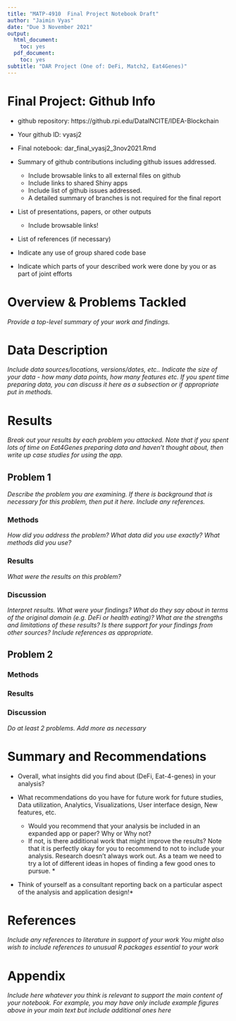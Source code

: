 ```yaml
---
title: "MATP-4910  Final Project Notebook Draft"
author: "Jaimin Vyas"
date: "Due 3 November 2021"
output:
  html_document:
    toc: yes
  pdf_document:
    toc: yes
subtitle: "DAR Project (One of: DeFi, Match2, Eat4Genes)"
---
```


# Final Project: Github Info

* github repository: https://github.rpi.edu/DataINCITE/IDEA-Blockchain
* Your github ID: vyasj2
* Final notebook: dar_final_vyasj2_3nov2021.Rmd
    
* Summary of github contributions including github issues addressed.

    * Include browsable links to all external files on github
    * Include links to shared Shiny apps
    * Include list of github issues addressed. 
    * A detailed summary of branches is not required for the final report
    
* List of presentations,  papers, or other outputs

    * Include browsable links!
    
* List of references (if necessary) 
* Indicate any use of group shared code base
* Indicate which parts of your described work were done by you or as part of joint efforts

# Overview & Problems Tackled

*Provide a top-level summary of your work and findings.*

# Data Description

*Include data sources/locations, versions/dates, etc.. Indicate the size of your data - how many data points, how many features etc.   If you spent time preparing data, you can discuss it here as a subsection or if appropriate put in methods.* 

# Results

*Break out your results by each problem you attacked. Note that if you spent lots of time on Eat4Genes preparing data and haven't thought about, then write up case studies for using the app. *

## Problem 1 

*Describe the problem you are examining.  If there is background that is necessary for this problem, then put it here. Include any references.* 

 
### Methods

*How did you address the problem? What data did you use exactly? What methods did you use?* 

	
### Results

*What were the results on this problem?*


### Discussion

*Interpret results.  What were your findings?  What do they say about in terms of the original domain (e.g. DeFi or health eating)?   What are the strengths and limitations of these results? Is there support for your findings from other sources? Include references as appropriate.*

## Problem 2
 
### Methods
	
### Results

### Discussion

*Do at least 2 problems. Add more as necessary *


# Summary and Recommendations

* Overall, what insights did you find  about (DeFi, Eat-4-genes) in your analysis?    

* What recommendations do you have for future work for  future studies, Data utilization, Analytics, Visualizations, User interface design, New features, etc.
    + Would you recommend that your analysis be included in an expanded app or paper?  Why or Why not?  
    + If not, is there additional work that might  improve the results?  Note that it is perfectly okay for you to recommend to not to include your analysis. Research doesn't always work out.  As a team we need to try a lot of different ideas in hopes of finding a few good ones to pursue.  *

* Think of yourself as a consultant reporting back on a particular aspect of the analysis and application design!*

# References

*Include any references to literature in support of your work*
*You might also wish to include references to unusual R packages essential to your work*

# Appendix

*Include here whatever you think is relevant to support the main content of your notebook. For example, you may have only include example figures above in your main text but include additional ones here* 




